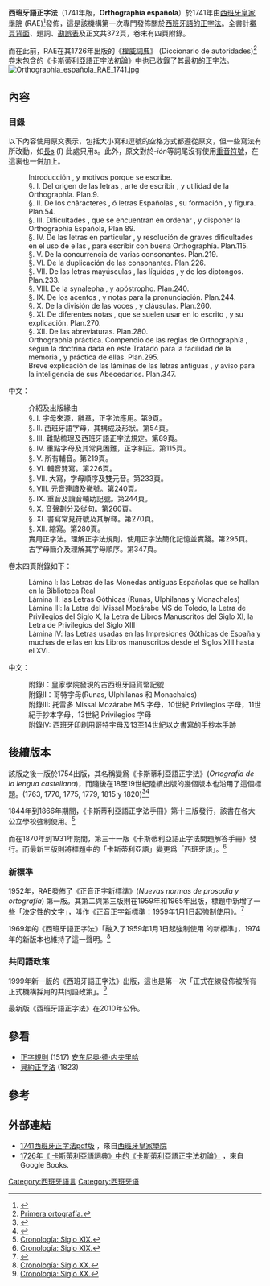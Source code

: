 {{trivia|time=2016-02-05T13:17:55+00:00}}
'''西班牙語正字法'''（1741年版，'''Orthographía española'''）於1741年由[[西班牙皇家學院|西班牙皇家學院]] (RAE)<ref name="primera">{{Cite web |url=http://www.rae.es/recursos/ortografia/primera-ortografia |title=Primera ortografía. |access-date=2016-02-05 |archive-date=2020-09-18 |archive-url=https://web.archive.org/web/20200918115711/https://www.rae.es/recursos/ortografia/primera-ortografia |dead-url=no }}</ref>發佈，這是該機構第一次專門發佈關於[[西班牙語正字法|西班牙語的正字法]]。全書計[[襯頁背面|襯頁背面]]、題詞、[[勘誤表|勘誤表]]及正文共372頁，卷末有四頁附錄。<span class="cx-segment" data-segmentid="5"></span>

而在此前，RAE在其1726年出版的《[[權威詞典|權威詞典]]》 (Diccionario de autoridades)<ref name="primera">[http://www.rae.es/recursos/ortografia/primera-ortografia Primera ortografía.] </ref> 卷末包含的《卡斯蒂利亞語正字法初論》中也已收錄了其最初的正字法。
[[File:Orthographia_española_RAE_1741.jpg|right]]

== 內容 ==

=== 目錄 ===
以下內容使用原文表示，包括大小寫和逗號的空格方式都遵從原文，但一些寫法有所改動，如[[长s|長s]] (ſ) 此處只用s。此外，原文對於''-ión''等詞尾沒有使用[[重音符號|重音符號]]，在這裏也一併加上。
:Introducción , y motivos porque se escribe.
:§. I. Del origen de las letras , arte de escribir , y utilidad de la Orthographía. Plan.9.
:§. II. De los châracteres , ó letras Españolas , su formación , y figura. Plan.54.
:§. III. Dificultades , que se encuentran en ordenar , y disponer la Orthographía Española, Plan 89.
:§. IV. De las letras en particular , y resolución de graves dificultades en el uso de ellas , para escribir con buena Orthographía. Plan.115.
:§. V. De la concurrencia de varias consonantes. Plan.219.
:§. VI. De la duplicación de las consonantes. Plan.226.
:§. VII. De las letras mayúsculas , las líquidas , y de los diptongos. Plan.233.
:§. VIII. De la synalepha , y apóstropho. Plan.240.
:§. IX. De los acentos , y notas para la pronunciación. Plan.244.
:§. X. De la división de las voces , y cláusulas. Plan.260.
:§. XI. De diferentes notas , que se suelen usar en lo escrito , y su explicación. Plan.270.
:§. XII. De las abreviaturas. Plan.280.
:Orthographía práctica. Compendio de las reglas de Orthographía , según la doctrina dada en este Tratado para la facilidad de la memoria , y práctica de ellas. Plan.295.
:Breve explicación de las láminas de las letras antiguas , y aviso para la inteligencia de sus Abecedarios. Plan.347.
中文：
:介紹及出版緣由
:§. I. 字母來源，辭章，正字法應用。第9頁。
:§. II. 西班牙語字母，其構成及形狀。第54頁。
:§. III. 難點梳理及西班牙語正字法規定。第89頁。
:§. IV. 重點字母及其常見困難，正字糾正。第115頁。
:§. V. 所有輔音。第219頁。
:§. VI. 輔音雙寫。第226頁。
:§. VII. 大寫，字母順序及雙元音。第233頁。
:§. VIII. 元音連讀及撇號。第240頁。
:§. IX. 重音及讀音輔助記號。第244頁。
:§. X. 音聲劃分及從句。第260頁。
:§. XI. 書寫常見符號及其解釋。第270頁。
:§. XII. 縮寫。第280頁。
:實用正字法。理解正字法規則，使用正字法簡化記憶並實踐。第295頁。
:古字母簡介及理解其字母順序。第347頁。
卷末四頁附錄如下：
:Lámina I: las Letras de las Monedas antiguas Españolas que se hallan en la Biblioteca Real
:Lámina II: las Letras Góthicas (Runas, Ulphilanas y Monachales)
:Lámina III: la Letra del Missal Mozárabe MS de Toledo, la Letra de Privilegios del Siglo X, la Letra de Libros Manuscritos del Siglo XI, la Letra de Privilegios del Siglo XIII
:Lámina IV: las Letras usadas en las Impresiones Góthicas de España y muchas de ellas en los Libros manuscritos desde el Siglos XIII hasta el XVI. 
中文：
:附錄I：皇家學院發現的古西班牙語貨幣記號
:附錄II：哥特字母(Runas, Ulphilanas 和 Monachales) 
:附錄III: 托雷多 Missal Mozárabe MS 字母，10世紀 Privilegios 字母，11世紀手抄本字母，13世紀 Privilegios 字母
:附錄IV: 西班牙印刷用哥特字母及13至14世紀以之書寫的手抄本手跡

== 後續版本 ==
該版之後一版於1754出版，其名稱變爲《卡斯蒂利亞語正字法》(''Ortografía de la lengua castellana'')，而隨後在18至19世紀陸續出版的幾個版本也沿用了這個標題。(1763, 1770, 1775, 1779, 1815 y 1820)<ref name="crono">{{Cite web |url=http://www.rae.es/la-institucion/historia/siglo-xviii |title=Cronología: Siglo XVIII. |access-date=2016-02-05 |archive-date=2020-09-23 |archive-url=https://web.archive.org/web/20200923221333/https://www.rae.es/la-institucion/historia/siglo-xviii |dead-url=no }}</ref><ref name="cronodos">{{Cite web |url=http://www.rae.es/la-institucion/historia/siglo-xix |title=Cronología: Siglo XIX. |access-date=2016-02-05 |archive-date=2020-09-24 |archive-url=https://web.archive.org/web/20200924122222/https://www.rae.es/la-institucion/historia/siglo-xix |dead-url=no }}</ref>

1844年到1866年期間，《卡斯蒂利亞語正字法手冊》第十三版發行，該書在各大公立學校強制使用。<ref name="cronodos">[http://www.rae.es/la-institucion/historia/siglo-xix Cronología: Siglo XIX.] </ref>

而在1870年到1931年期間，第三十一版《卡斯蒂利亞語正字法問題解答手冊》發行。而最新三版則將標題中的「卡斯蒂利亞語」變更爲「西班牙語」。<ref name="cronodos">[http://www.rae.es/la-institucion/historia/siglo-xix Cronología: Siglo XIX.] </ref>

=== 新標準 ===
1952年，RAE發佈了《正音正字新標準》(''Nuevas normas de prosodia y ortografía'') 第一版。其第二與第三版則在1959年和1965年出版，標題中新增了一些「決定性的文字」，叫作《正音正字新標準：1959年1月1日起強制使用》。<ref name="cronotres">{{Cite web |url=http://www.rae.es/la-institucion/historia/siglo-xx |title=Cronología: Siglo XX. |access-date=2016-02-05 |archive-date=2020-09-23 |archive-url=https://web.archive.org/web/20200923223208/https://www.rae.es/la-institucion/historia/siglo-xx |dead-url=no }}</ref>

1969年的《西班牙語正字法》「融入了1959年1月1日起強制使用 的新標準」，1974年的新版本也維持了這一聲明。<ref name="cronotres">[http://www.rae.es/la-institucion/historia/siglo-xx Cronología: Siglo XX.] </ref>

=== 共同語政策 ===
1999年新一版的《西班牙語正字法》出版，這也是第一次「正式在線發佈被所有正式機構採用的共同語政策」。<ref name="cronotres">[http://www.rae.es/la-institucion/historia/siglo-xx Cronología: Siglo XX.] </ref>

最新版《西班牙語正字法》在2010年公佈。

== 參看 ==
* [[正字規則|正字規則]] (1517) [[安东尼奥·德·内夫里哈|安东尼奥·德·内夫里哈]]
* [[貝約正字法|貝約正字法]] (1823)

== 參考 ==
<div class="listaref" style=" list-style-type: decimal;">
<references></references></div>

== 外部連結 ==
* [http://www.rae.es/sites/default/files/Ortografia_RAE_1741_reducida.pdf 1741西班牙正字法pdf版] {{Wayback|url=http://www.rae.es/sites/default/files/Ortografia_RAE_1741_reducida.pdf |date=20210225054935 }}，來自[[西班牙皇家學院|西班牙皇家學院<br>]]
* [http://books.google.es/books?id=RSpJAAAAcAAJ&pg=PR60&lpg=PR60&dq=Discurso+proemial+de+la+orthograph%C3%ADa+de+la+lengua+castellana&source=bl&ots=TNr9Ue_cLR&sig=VKpv-GyipZl4S-_neuU0IGdmKgQ&hl=en&sa=X&ei=mNPvU-DNL8Wa1AWlsoDIBw&redir_esc=y#v=onepage&q=Discurso%20proemial%20de%20la%20orthograph%C3%ADa%20de%20la%20lengua%20castellana&f=false 1726年《 卡斯蒂利亞語詞典》中的《卡斯蒂利亞語正字法初論》] {{Wayback|url=http://books.google.es/books?id=RSpJAAAAcAAJ&pg=PR60&lpg=PR60&dq=Discurso+proemial+de+la+orthograph%C3%ADa+de+la+lengua+castellana&source=bl&ots=TNr9Ue_cLR&sig=VKpv-GyipZl4S-_neuU0IGdmKgQ&hl=en&sa=X&ei=mNPvU-DNL8Wa1AWlsoDIBw&redir_esc=y#v=onepage&q=Discurso%20proemial%20de%20la%20orthograph%C3%ADa%20de%20la%20lengua%20castellana&f=false |date=20160324115916 }}，來自 Google Books.

[[Category:西班牙語言|Category:西班牙語言]]
[[Category:西班牙语|Category:西班牙语]]